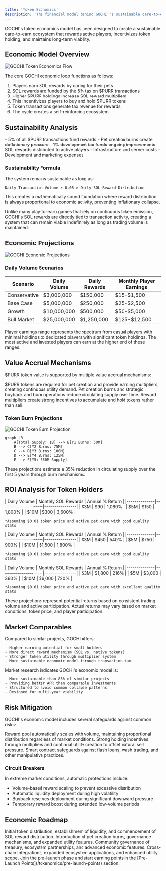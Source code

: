 ```yaml
---
title: 'Token Economics'
description: 'The financial model behind GOCHI''s sustainable care-to-earn ecosystem'
---
```


GOCHI's token economics model has been designed to create a sustainable care-to-earn ecosystem that rewards active players, incentivizes token holding, and maintains long-term viability.

## Economic Model Overview

<Frame>
  <img src="/images/token-economics-flow.png" alt="GOCHI Token Economics Flow" />
</Frame>

The core GOCHI economic loop functions as follows:

1. Players earn SOL rewards by caring for their pets
2. SOL rewards are funded by the 5% tax on $PURR transactions
3. Higher $PURR holdings increase SOL reward multipliers
4. This incentivizes players to buy and hold $PURR tokens
5. Token transactions generate tax revenue for rewards
6. The cycle creates a self-reinforcing ecosystem

## Sustainability Analysis

<CardGroup cols={2}>
  <Card title="Revenue Sources" icon="money-bill-trend-up">
    - 5% of all $PURR transactions fund rewards
    - Pet creation burns create deflationary pressure
    - 1% development tax funds ongoing improvements
  </Card>
  
  <Card title="Cost Structure" icon="coins">
    - SOL rewards distributed to active players
    - Infrastructure and server costs
    - Development and marketing expenses
  </Card>
</CardGroup>

### Sustainability Formula

The system remains sustainable as long as:

```
Daily Transaction Volume × 0.05 ≥ Daily SOL Reward Distribution
```

This creates a mathematically sound foundation where reward distribution is always proportional to economic activity, preventing inflationary collapse.

<Tip>
Unlike many play-to-earn games that rely on continuous token emission, GOCHI's SOL rewards are directly tied to transaction activity, creating a system that can remain viable indefinitely as long as trading volume is maintained.
</Tip>

## Economic Projections

<Frame>
  <img src="/images/economic-projections.png" alt="GOCHI Economic Projections" />
</Frame>

### Daily Volume Scenarios

<table>
  <thead>
    <tr>
      <th>Scenario</th>
      <th>Daily Volume</th>
      <th>Daily Rewards</th>
      <th>Monthly Player Earnings</th>
    </tr>
  </thead>
  <tbody>
    <tr>
      <td>Conservative</td>
      <td>$3,000,000</td>
      <td>$150,000</td>
      <td>$15-$1,500</td>
    </tr>
    <tr>
      <td>Base Case</td>
      <td>$5,000,000</td>
      <td>$250,000</td>
      <td>$25-$2,500</td>
    </tr>
    <tr>
      <td>Growth</td>
      <td>$10,000,000</td>
      <td>$500,000</td>
      <td>$50-$5,000</td>
    </tr>
    <tr>
      <td>Bull Market</td>
      <td>$25,000,000</td>
      <td>$1,250,000</td>
      <td>$125-$12,500</td>
    </tr>
  </tbody>
</table>

<Note>
Player earnings range represents the spectrum from casual players with minimal holdings to dedicated players with significant token holdings. The most active and invested players can earn at the higher end of these ranges.
</Note>

## Value Accrual Mechanisms

$PURR token value is supported by multiple value accrual mechanisms:

<CardGroup cols={3}>
  <Card title="Utility Value" icon="plug">
    $PURR tokens are required for pet creation and provide earning multipliers, creating continuous utility demand.
  </Card>
  
  <Card title="Burn Mechanics" icon="fire">
    Pet creation burns and strategic buyback and burn operations reduce circulating supply over time.
  </Card>
  
  <Card title="Holding Incentives" icon="hand-holding-dollar">
    Reward multipliers create strong incentives to accumulate and hold tokens rather than sell.
  </Card>
</CardGroup>

### Token Burn Projections

<Frame>
  <img src="/images/token-burn-projection.png" alt="GOCHI Token Burn Projection" />
</Frame>

```mermaid
graph LR
    A[Total Supply: 1B] --> B[Y1 Burns: 50M]
    B --> C[Y2 Burns: 75M]
    C --> D[Y3 Burns: 100M]
    D --> E[Y4 Burns: 125M]
    E --> F[Y5: 650M Supply]
```

These projections estimate a 35% reduction in circulating supply over the first 5 years through burn mechanisms.

## ROI Analysis for Token Holders

<AccordionGroup>
  <Accordion title="Small Holder (10,000 $PURR)">
    | Daily Volume | Monthly SOL Rewards | Annual % Return |
    |--------------|---------------------|----------------|
    | $3M | $90 | 1,080% |
    | $5M | $150 | 1,800% |
    | $10M | $300 | 3,600% |
    
    *Assuming $0.01 token price and active pet care with good quality stats
  </Accordion>
  
  <Accordion title="Medium Holder (100,000 $PURR)">
    | Daily Volume | Monthly SOL Rewards | Annual % Return |
    |--------------|---------------------|----------------|
    | $3M | $450 | 540% |
    | $5M | $750 | 900% |
    | $10M | $1,500 | 1,800% |
    
    *Assuming $0.01 token price and active pet care with good quality stats
  </Accordion>
  
  <Accordion title="Large Holder (1,000,000 $PURR)">
    | Daily Volume | Monthly SOL Rewards | Annual % Return |
    |--------------|---------------------|----------------|
    | $3M | $1,800 | 216% |
    | $5M | $3,000 | 360% |
    | $10M | $6,000 | 720% |
    
    *Assuming $0.01 token price and active pet care with excellent quality stats
  </Accordion>
</AccordionGroup>

<Warning>
These projections represent potential returns based on consistent trading volume and active participation. Actual returns may vary based on market conditions, token price, and player participation.
</Warning>

## Market Comparables

<CardGroup cols={2}>
  <Card title="Care-to-Earn Comparisons" icon="chart-column">
    Compared to similar projects, GOCHI offers:
    
    - Higher earning potential for small holders
    - More direct reward mechanism (SOL vs. native tokens)
    - Stronger token utility through multiplier system
    - More sustainable economic model through transaction tax
  </Card>
  
  <Card title="Competitive Analysis" icon="magnifying-glass-chart">
    Market research indicates GOCHI's economic model is:
    
    - More sustainable than 85% of similar projects
    - Providing better APR than comparable investments
    - Structured to avoid common collapse patterns
    - Designed for multi-year viability
  </Card>
</CardGroup>

## Risk Mitigation

GOCHI's economic model includes several safeguards against common risks:

<CardGroup cols={3}>
  <Card title="Volume Fluctuations" icon="chart-line">
    Reward pool automatically scales with volume, maintaining proportional distribution regardless of market conditions.
  </Card>
  
  <Card title="Sell Pressure" icon="arrow-down">
    Strong holding incentives through multipliers and continual utility creation to offset natural sell pressure.
  </Card>
  
  <Card title="Economic Attacks" icon="shield">
    Smart contract safeguards against flash loans, wash trading, and other manipulative practices.
  </Card>
</CardGroup>

### Circuit Breakers

In extreme market conditions, automatic protections include:

- Volume-based reward scaling to prevent excessive distribution
- Automatic liquidity deployment during high volatility
- Buyback reserves deployment during significant downward pressure
- Temporary reward boost during extended low-volume periods

## Economic Roadmap

<Steps>
  <Step title="Launch Phase">
    Initial token distribution, establishment of liquidity, and commencement of SOL reward distribution.
  </Step>
  
  <Step title="Growth Phase">
    Introduction of pet creation burns, governance mechanisms, and expanded utility features.
  </Step>
  
  <Step title="Maturity Phase">
    Community governance of treasury, ecosystem partnerships, and advanced economic features.
  </Step>
  
  <Step title="Expansion Phase">
    Cross-chain integrations, expanded ecosystem applications, and enhanced utility scope.
  </Step>
</Steps>

<Card title="Ready to Get Started?" icon="rocket">
  Join the pre-launch phase and start earning points in the [Pre-Launch Points](/tokenomics/pre-launch-points) section.
</Card>